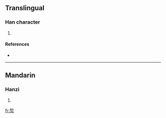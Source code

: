 ==Translingual==

===Han character===
{{Han char|rn=86|rad=火|as=07|sn=11|four=|canj=手中火 (QLF), X手中火 (XQLF)}}

# {{defn|Han|sort=火07}}

====References====
* {{Han ref|kx=0671.140|dkj=19041|dj=1080.110|hdz=32203.050|uh=70F2|ud=28914}}

----

==Mandarin==

===Hanzi===
{{cmn-hanzi|pin=[[chè]] ([[che4]])|wg=ch'e<sup>4</sup>}}

# {{defn|Mandarin}}

[[fr:烲]]